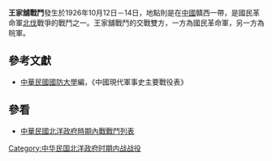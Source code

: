 {{Infobox Military Conflict|
campaign=|
image=|
caption=|
conflict=王家舖戰鬥|
date=1926年10月12日－14日|
place=[[中國|中國]]贛西|
result=雙方激戰於黎家與煤山一帶，國軍二團長呂濱新與機槍大隊隊長吳鐵英陣亡，傷亡頗重。14日，國民革命軍攻佔王家舖|
combatant1=[[國民革命軍|國民革命軍]]七軍、國軍一路、國軍二路|
combatant2=皖軍| 
commander1=[[李宗仁|李宗仁]]、[[夏威|夏威]]、[[胡宗鐸|胡宗鐸]] |
commander2=[[劉混國|劉混國]]、[[畢化來|畢化來]]|
strength1=|
strength2=|
casualties1=|
casualties2=|
}}
'''王家舖戰鬥'''發生於1926年10月12日－14日，地點則是在[[中國|中國]]贛西一帶，是國民革命軍[[國民革命軍北伐|北伐]]戰爭的戰鬥之一。王家舖戰鬥的交戰雙方，一方為國民革命軍，另一方為皖軍。
==參考文獻==
*[[中華民國|中華民國]][[國防大學_(臺灣)|國防大學]]編，《中國現代軍事史主要戰役表》
==參看==
*[[中華民國北洋政府時期內戰戰鬥列表|中華民國北洋政府時期內戰戰鬥列表]]
[[Category:中华民国北洋政府时期内战战役|Category:中华民国北洋政府时期内战战役]]